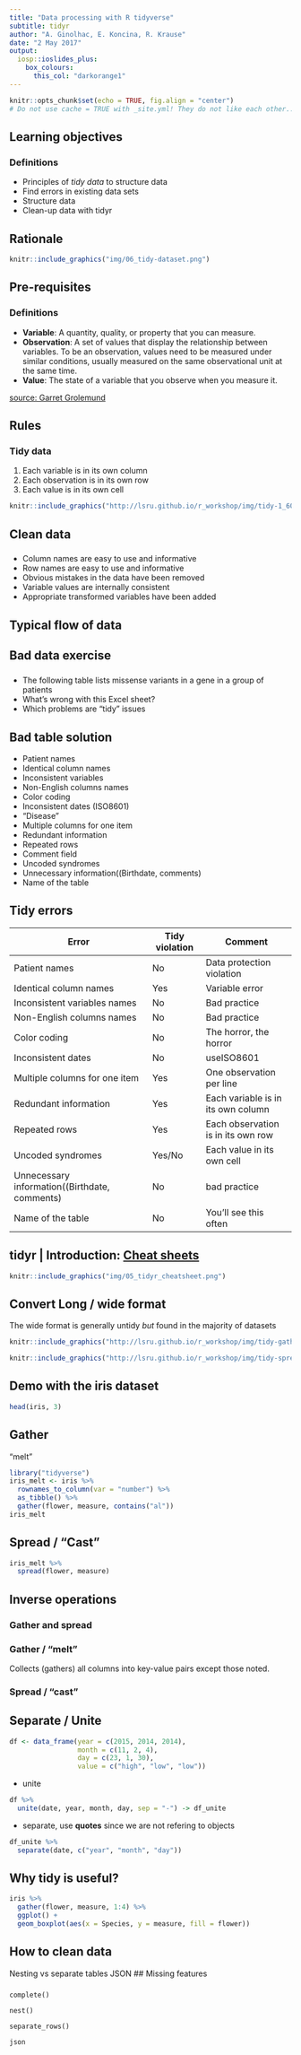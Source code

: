 ```yaml
---
title: "Data processing with R tidyverse"
subtitle: tidyr
author: "A. Ginolhac, E. Koncina, R. Krause"
date: "2 May 2017"
output:
  iosp::ioslides_plus:
    box_colours: 
      this_col: "darkorange1" 
---
```


```r
knitr::opts_chunk$set(echo = TRUE, fig.align = "center")
# Do not use cache = TRUE with _site.yml! They do not like each other...
```

## Learning objectives
### Definitions {.box-8 .offset-2 .bg-this_col}

+ Principles of *tidy data* to structure data
+ Find errors in existing data sets
+ Structure data
+ Clean-up data with tidyr 



## Rationale


```r
knitr::include_graphics("img/06_tidy-dataset.png")
```


## Pre-requisites
### Definitions {.box-8 .offset-2 .bg-this_col}
+ **Variable**: A quantity, quality, or property that you can measure.
+ **Observation**: A set of values that display the relationship between variables. To be an observation, values need to be measured under similar conditions, usually measured on the same observational unit at the same time.
+ **Value**: The state of a variable that you observe when you measure it.

[source: Garret Grolemund](http://garrettgman.github.io/tidying/)

## Rules

### Tidy data {.col-12 .box .bg-this_col}

1. Each variable is in its own column
2. Each observation is in its own row
3. Each value is in its own cell

```r
knitr::include_graphics("http://lsru.github.io/r_workshop/img/tidy-1_600.png")
```

## Clean data

### {.col-8 .box .bg-this_col}
-	Column names are easy to use and informative
-	Row names are easy to use and informative
-	Obvious mistakes in the data have been removed
-	Variable values are internally consistent
-	Appropriate transformed variables have been added


## Typical flow of data 

## Bad data exercise

### {.col-6 .box .bg-blue}
- The following table lists missense variants in a gene in a group of patients
- What's wrong with this Excel sheet?
- Which problems are "tidy" issues

## Bad table solution
-  Patient names
-  Identical column names
-  Inconsistent variables
-  Non-English columns names
-  Color coding
-  Inconsistent dates (ISO8601)
-  “Disease”
-  Multiple columns for one item
-  Redundant information
-  Repeated rows
-  Comment field
-  Uncoded syndromes
-  Unnecessary information((Birthdate, comments)
-  Name of the table

## Tidy errors
Error | Tidy violation | Comment
------|----------------|--------
Patient names | No | Data protection violation
Identical column names | Yes | Variable error
Inconsistent variables names | No | Bad practice
Non-English columns names | No | Bad practice
Color coding | No | The horror, the horror
Inconsistent dates |No | useISO8601 
Multiple columns for one item | Yes | One observation per line
Redundant information | Yes | Each variable is in its own column
Repeated rows | Yes | Each observation is in its own row
Uncoded syndromes | Yes/No | Each value in its own cell
Unnecessary information((Birthdate, comments) | No | bad practice
Name of the table | No | You'll see this often


## tidyr | Introduction: [Cheat sheets](https://www.rstudio.com/resources/cheatsheets/)

```r
knitr::include_graphics("img/05_tidyr_cheatsheet.png")
```


## Convert Long / wide format

The wide format is generally untidy _but_ found in the majority of datasets


```r
knitr::include_graphics("http://lsru.github.io/r_workshop/img/tidy-gather_600.png")
```
```r
knitr::include_graphics("http://lsru.github.io/r_workshop/img/tidy-spread_600.png")
```


## Demo with the iris dataset

```r
head(iris, 3)
```

## Gather

"melt"
```r
library("tidyverse")
iris_melt <- iris %>%
  rownames_to_column(var = "number") %>%
  as_tibble() %>%
  gather(flower, measure, contains("al"))
iris_melt
```

## Spread / "Cast"
```r
iris_melt %>%
  spread(flower, measure)
```

## Inverse operations

### Gather and spread


### Gather / "melt" {.box-6 .bg-yellow}
Collects (gathers) all columns into key-value pairs except those noted.

### Spread / "cast" {.box-6 .bg-this_col}


## Separate / Unite

```r
df <- data_frame(year = c(2015, 2014, 2014),
                 month = c(11, 2, 4),
                 day = c(23, 1, 30),
                 value = c("high", "low", "low"))
```

- unite

```r
df %>%
  unite(date, year, month, day, sep = "-") -> df_unite
```

- separate, use **quotes** since we are not refering to objects

```r
df_unite %>%
  separate(date, c("year", "month", "day"))
```


## Why tidy is useful?   {.vs2}

```r
iris %>%
  gather(flower, measure, 1:4) %>%
  ggplot() +
  geom_boxplot(aes(x = Species, y = measure, fill = flower))
```

## How to clean data

Nesting vs separate tables JSON
## Missing features

### {.col-6 .box .bg-blue}
`complete()` 

`nest()` 

`separate_rows()`

`json`